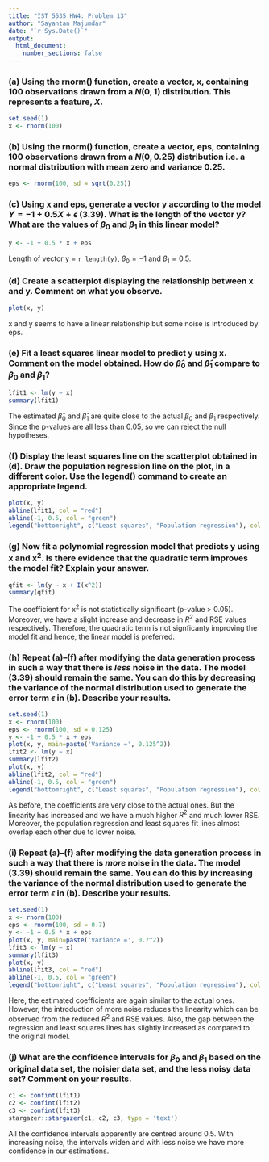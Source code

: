 ```yaml
---
title: "IST 5535 HW4: Problem 13"
author: "Sayantan Majumdar"
date: "`r Sys.Date()`"
output: 
  html_document:
    number_sections: false
---
```


### (a) Using the rnorm() function, create a vector, x, containing 100 observations drawn from a $N(0, 1)$ distribution. This represents a feature, $X$.

```r
set.seed(1)
x <- rnorm(100)
```

### (b) Using the rnorm() function, create a vector, eps, containing 100 observations drawn from a $N(0, 0.25)$ distribution i.e. a normal distribution with mean zero and variance 0.25.

```r
eps <- rnorm(100, sd = sqrt(0.25))
```

### (c) Using x and eps, generate a vector y according to the model $Y = -1 + 0.5X + \epsilon$ (3.39). What is the length of the vector y? What are the values of $\beta_0$ and $\beta_1$ in this linear model?

```r
y <- -1 + 0.5 * x + eps
```

Length of vector y = `r length(y)`, $\beta_0=-1$ and $\beta_1=0.5$.

### (d) Create a scatterplot displaying the relationship between x and y. Comment on what you observe.
```r
plot(x, y)
```

x and y seems to have a linear relationship but some noise is introduced by eps.

### (e) Fit a least squares linear model to predict y using x. Comment on the model obtained. How do $\hat\beta_0$ and $\hat\beta_1$ compare to $\beta_0$ and $\beta_1$?
```r
lfit1 <- lm(y ~ x)
summary(lfit1)
```

The estimated $\hat\beta_0$ and $\hat\beta_1$ are quite close to the actual $\beta_0$ and $\beta_1$ respectively. Since the p-values are all less than 0.05, so we can reject the null hypotheses.

### (f) Display the least squares line on the scatterplot obtained in (d). Draw the population regression line on the plot, in a different color. Use the legend() command to create an appropriate legend.
```r
plot(x, y)
abline(lfit1, col = "red")
abline(-1, 0.5, col = "green")
legend("bottomright", c("Least squares", "Population regression"), col = c("red", "green"), lty = c(1, 1))
```

### (g) Now fit a polynomial regression model that predicts y using x and x$^2$. Is there evidence that the quadratic term improves the model fit? Explain your answer.
```r
qfit <- lm(y ~ x + I(x^2))
summary(qfit)
```

The coefficient for x$^2$ is not statistically significant (p-value > 0.05). Moreover, we have a slight increase and decrease in $R^2$ and RSE values respectively. Therefore, the quadratic term is not signficanty improving the model fit and hence, the linear model is preferred.

### (h) Repeat (a)–(f) after modifying the data generation process in such a way that there is $less$ noise in the data. The model (3.39) should remain the same. You can do this by decreasing the variance of the normal distribution used to generate the error term $\epsilon$ in (b). Describe your results.

```r
set.seed(1)
x <- rnorm(100)
eps <- rnorm(100, sd = 0.125)
y <- -1 + 0.5 * x + eps
plot(x, y, main=paste('Variance =', 0.125^2))
lfit2 <- lm(y ~ x)
summary(lfit2)
plot(x, y)
abline(lfit2, col = "red")
abline(-1, 0.5, col = "green")
legend("bottomright", c("Least squares", "Population regression"), col = c("red", "green"), lty = c(1, 1))
```

As before, the coefficients are very close to the actual ones. But the linearity has increased and we have a much higher $R^2$ and much lower RSE. Moreover, the population regression and least squares fit lines almost overlap each other due to lower noise.

### (i) Repeat (a)–(f) after modifying the data generation process in such a way that there is $more$ noise in the data. The model (3.39) should remain the same. You can do this by increasing the variance of the normal distribution used to generate the error term $\epsilon$ in (b). Describe your results.
```r
set.seed(1)
x <- rnorm(100)
eps <- rnorm(100, sd = 0.7)
y <- -1 + 0.5 * x + eps
plot(x, y, main=paste('Variance =', 0.7^2))
lfit3 <- lm(y ~ x)
summary(lfit3)
plot(x, y)
abline(lfit3, col = "red")
abline(-1, 0.5, col = "green")
legend("bottomright", c("Least squares", "Population regression"), col = c("red", "green"), lty = c(1, 1))
```

Here, the estimated coefficients are again similar to the actual ones. However, the introduction of more noise reduces the linearity which can be observed from the reduced $R^2$ and RSE values. Also, the gap between the regression and least squares lines has slightly increased as compared to the original model.

### (j) What are the confidence intervals for $\beta_0$ and $\beta_1$ based on the original data set, the noisier data set, and the less noisy data set? Comment on your results.
```r
c1 <- confint(lfit1)
c2 <- confint(lfit2)
c3 <- confint(lfit3)
stargazer::stargazer(c1, c2, c3, type = 'text')
```

All the confidence intervals apparently are centred around 0.5. With increasing noise, the intervals widen and with less noise we have more confidence in our estimations.
